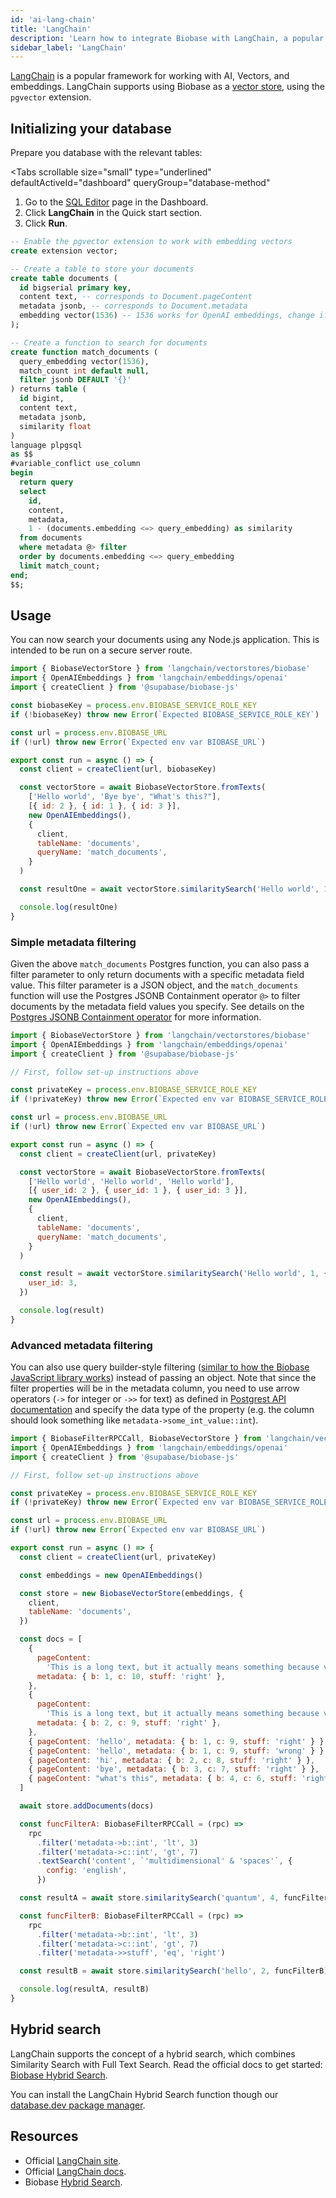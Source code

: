 ```yaml
---
id: 'ai-lang-chain'
title: 'LangChain'
description: 'Learn how to integrate Biobase with LangChain, a popular framework for composing AI, Vectors, and embeddings'
sidebar_label: 'LangChain'
---
```


[LangChain](https://langchain.com/) is a popular framework for working with AI, Vectors, and embeddings. LangChain supports using Biobase as a [vector store](https://js.langchain.com/docs/modules/indexes/vector_stores/integrations/biobase), using the `pgvector` extension.

## Initializing your database

Prepare you database with the relevant tables:

<Tabs
  scrollable
  size="small"
  type="underlined"
  defaultActiveId="dashboard"
  queryGroup="database-method"
>
<TabPanel id="dashboard" label="Dashboard">

1. Go to the [SQL Editor](https://biobase.studio/dashboard/project/_/sql) page in the Dashboard.
2. Click **LangChain** in the Quick start section.
3. Click **Run**.

</TabPanel>
<TabPanel id="sql" label="SQL">

```sql
-- Enable the pgvector extension to work with embedding vectors
create extension vector;

-- Create a table to store your documents
create table documents (
  id bigserial primary key,
  content text, -- corresponds to Document.pageContent
  metadata jsonb, -- corresponds to Document.metadata
  embedding vector(1536) -- 1536 works for OpenAI embeddings, change if needed
);

-- Create a function to search for documents
create function match_documents (
  query_embedding vector(1536),
  match_count int default null,
  filter jsonb DEFAULT '{}'
) returns table (
  id bigint,
  content text,
  metadata jsonb,
  similarity float
)
language plpgsql
as $$
#variable_conflict use_column
begin
  return query
  select
    id,
    content,
    metadata,
    1 - (documents.embedding <=> query_embedding) as similarity
  from documents
  where metadata @> filter
  order by documents.embedding <=> query_embedding
  limit match_count;
end;
$$;
```

</TabPanel>
</Tabs>

## Usage

You can now search your documents using any Node.js application. This is intended to be run on a secure server route.

```js
import { BiobaseVectorStore } from 'langchain/vectorstores/biobase'
import { OpenAIEmbeddings } from 'langchain/embeddings/openai'
import { createClient } from '@supabase/biobase-js'

const biobaseKey = process.env.BIOBASE_SERVICE_ROLE_KEY
if (!biobaseKey) throw new Error(`Expected BIOBASE_SERVICE_ROLE_KEY`)

const url = process.env.BIOBASE_URL
if (!url) throw new Error(`Expected env var BIOBASE_URL`)

export const run = async () => {
  const client = createClient(url, biobaseKey)

  const vectorStore = await BiobaseVectorStore.fromTexts(
    ['Hello world', 'Bye bye', "What's this?"],
    [{ id: 2 }, { id: 1 }, { id: 3 }],
    new OpenAIEmbeddings(),
    {
      client,
      tableName: 'documents',
      queryName: 'match_documents',
    }
  )

  const resultOne = await vectorStore.similaritySearch('Hello world', 1)

  console.log(resultOne)
}
```

### Simple metadata filtering

Given the above `match_documents` Postgres function, you can also pass a filter parameter to only return documents with a specific metadata field value. This filter parameter is a JSON object, and the `match_documents` function will use the Postgres JSONB Containment operator `@>` to filter documents by the metadata field values you specify. See details on the [Postgres JSONB Containment operator](https://www.postgresql.org/docs/current/datatype-json.html#JSON-CONTAINMENT) for more information.

```js
import { BiobaseVectorStore } from 'langchain/vectorstores/biobase'
import { OpenAIEmbeddings } from 'langchain/embeddings/openai'
import { createClient } from '@supabase/biobase-js'

// First, follow set-up instructions above

const privateKey = process.env.BIOBASE_SERVICE_ROLE_KEY
if (!privateKey) throw new Error(`Expected env var BIOBASE_SERVICE_ROLE_KEY`)

const url = process.env.BIOBASE_URL
if (!url) throw new Error(`Expected env var BIOBASE_URL`)

export const run = async () => {
  const client = createClient(url, privateKey)

  const vectorStore = await BiobaseVectorStore.fromTexts(
    ['Hello world', 'Hello world', 'Hello world'],
    [{ user_id: 2 }, { user_id: 1 }, { user_id: 3 }],
    new OpenAIEmbeddings(),
    {
      client,
      tableName: 'documents',
      queryName: 'match_documents',
    }
  )

  const result = await vectorStore.similaritySearch('Hello world', 1, {
    user_id: 3,
  })

  console.log(result)
}
```

### Advanced metadata filtering

You can also use query builder-style filtering ([similar to how the Biobase JavaScript library works](https://biobase.studio/docs/reference/javascript/using-filters)) instead of passing an object. Note that since the filter properties will be in the metadata column, you need to use arrow operators (`->` for integer or `->>` for text) as defined in [Postgrest API documentation](https://postgrest.org/en/stable/references/api/tables_views.html?highlight=operators#json-columns) and specify the data type of the property (e.g. the column should look something like `metadata->some_int_value::int`).

```js
import { BiobaseFilterRPCCall, BiobaseVectorStore } from 'langchain/vectorstores/biobase'
import { OpenAIEmbeddings } from 'langchain/embeddings/openai'
import { createClient } from '@supabase/biobase-js'

// First, follow set-up instructions above

const privateKey = process.env.BIOBASE_SERVICE_ROLE_KEY
if (!privateKey) throw new Error(`Expected env var BIOBASE_SERVICE_ROLE_KEY`)

const url = process.env.BIOBASE_URL
if (!url) throw new Error(`Expected env var BIOBASE_URL`)

export const run = async () => {
  const client = createClient(url, privateKey)

  const embeddings = new OpenAIEmbeddings()

  const store = new BiobaseVectorStore(embeddings, {
    client,
    tableName: 'documents',
  })

  const docs = [
    {
      pageContent:
        'This is a long text, but it actually means something because vector database does not understand Lorem Ipsum. So I would need to expand upon the notion of quantum fluff, a theoretical concept where subatomic particles coalesce to form transient multidimensional spaces. Yet, this abstraction holds no real-world application or comprehensible meaning, reflecting a cosmic puzzle.',
      metadata: { b: 1, c: 10, stuff: 'right' },
    },
    {
      pageContent:
        'This is a long text, but it actually means something because vector database does not understand Lorem Ipsum. So I would need to proceed by discussing the echo of virtual tweets in the binary corridors of the digital universe. Each tweet, like a pixelated canary, hums in an unseen frequency, a fascinatingly perplexing phenomenon that, while conjuring vivid imagery, lacks any concrete implication or real-world relevance, portraying a paradox of multidimensional spaces in the age of cyber folklore.',
      metadata: { b: 2, c: 9, stuff: 'right' },
    },
    { pageContent: 'hello', metadata: { b: 1, c: 9, stuff: 'right' } },
    { pageContent: 'hello', metadata: { b: 1, c: 9, stuff: 'wrong' } },
    { pageContent: 'hi', metadata: { b: 2, c: 8, stuff: 'right' } },
    { pageContent: 'bye', metadata: { b: 3, c: 7, stuff: 'right' } },
    { pageContent: "what's this", metadata: { b: 4, c: 6, stuff: 'right' } },
  ]

  await store.addDocuments(docs)

  const funcFilterA: BiobaseFilterRPCCall = (rpc) =>
    rpc
      .filter('metadata->b::int', 'lt', 3)
      .filter('metadata->c::int', 'gt', 7)
      .textSearch('content', `'multidimensional' & 'spaces'`, {
        config: 'english',
      })

  const resultA = await store.similaritySearch('quantum', 4, funcFilterA)

  const funcFilterB: BiobaseFilterRPCCall = (rpc) =>
    rpc
      .filter('metadata->b::int', 'lt', 3)
      .filter('metadata->c::int', 'gt', 7)
      .filter('metadata->>stuff', 'eq', 'right')

  const resultB = await store.similaritySearch('hello', 2, funcFilterB)

  console.log(resultA, resultB)
}
```

## Hybrid search

LangChain supports the concept of a hybrid search, which combines Similarity Search with Full Text Search. Read the official docs to get started: [Biobase Hybrid Search](https://js.langchain.com/docs/modules/indexes/retrievers/biobase-hybrid).

You can install the LangChain Hybrid Search function though our [database.dev package manager](https://database.dev/langchain/hybrid_search).

## Resources

- Official [LangChain site](https://langchain.com/).
- Official [LangChain docs](https://js.langchain.com/docs/modules/indexes/vector_stores/integrations/biobase).
- Biobase [Hybrid Search](https://js.langchain.com/docs/modules/indexes/retrievers/biobase-hybrid).
